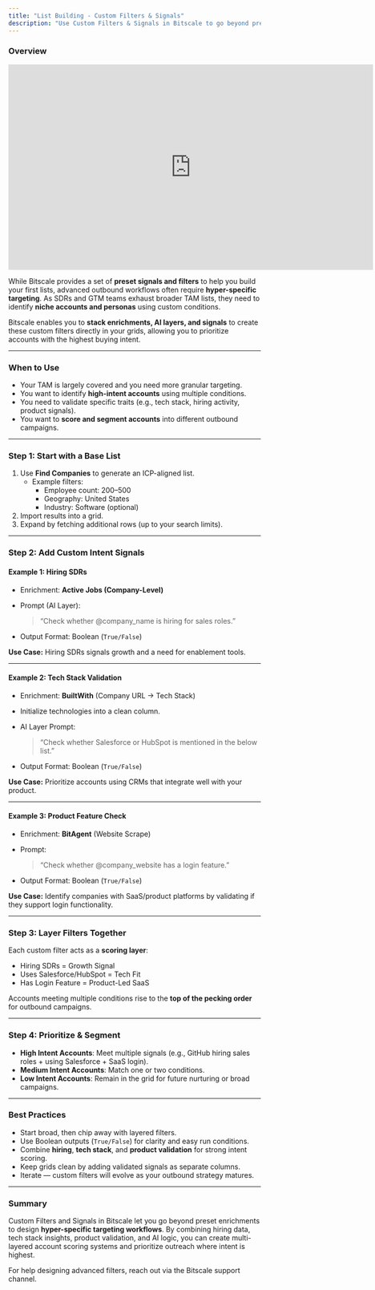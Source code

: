 ```yaml
---
title: "List Building - Custom Filters & Signals"
description: "Use Custom Filters & Signals in Bitscale to go beyond preset enrichments. Stack hiring, tech stack, and product signals with AI logic to score accounts and target high-intent prospects."
---
```


### Overview

<iframe width="728" height="410" src="https://www.youtube.com/embed/YXAxj6BNyvY?si=uAbySzQ73frfNujs" title="YouTube video player" frameborder="0" allow="accelerometer; autoplay; clipboard-write; encrypted-media; gyroscope; picture-in-picture; web-share" referrerpolicy="strict-origin-when-cross-origin" allowfullscreen></iframe>

While Bitscale provides a set of **preset signals and filters** to help you build your first lists, advanced outbound workflows often require **hyper-specific targeting**. As SDRs and GTM teams exhaust broader TAM lists, they need to identify **niche accounts and personas** using custom conditions.

Bitscale enables you to **stack enrichments, AI layers, and signals** to create these custom filters directly in your grids, allowing you to prioritize accounts with the highest buying intent.

---

### **When to Use**

- Your TAM is largely covered and you need more granular targeting.
- You want to identify **high-intent accounts** using multiple conditions.
- You need to validate specific traits (e.g., tech stack, hiring activity, product signals).
- You want to **score and segment accounts** into different outbound campaigns.

---

### **Step 1: Start with a Base List**

1. Use **Find Companies** to generate an ICP-aligned list.
   - Example filters:
     - Employee count: 200–500
     - Geography: United States
     - Industry: Software (optional)
2. Import results into a grid.
3. Expand by fetching additional rows (up to your search limits).

---

### **Step 2: Add Custom Intent Signals**

#### Example 1: Hiring SDRs

- Enrichment: **Active Jobs (Company-Level)**
- Prompt (AI Layer):

  > “Check whether @company_name is hiring for sales roles.”
- Output Format: Boolean (`True/False`)

**Use Case:** Hiring SDRs signals growth and a need for enablement tools.

---

#### Example 2: Tech Stack Validation

- Enrichment: **BuiltWith** (Company URL → Tech Stack)
- Initialize technologies into a clean column.
- AI Layer Prompt:

  > “Check whether Salesforce or HubSpot is mentioned in the below list.”
- Output Format: Boolean (`True/False`)

**Use Case:** Prioritize accounts using CRMs that integrate well with your product.

---

#### Example 3: Product Feature Check

- Enrichment: **BitAgent** (Website Scrape)
- Prompt:

  > “Check whether @company_website has a login feature.”
- Output Format: Boolean (`True/False`)

**Use Case:** Identify companies with SaaS/product platforms by validating if they support login functionality.

---

### **Step 3: Layer Filters Together**

Each custom filter acts as a **scoring layer**:

- Hiring SDRs = Growth Signal
- Uses Salesforce/HubSpot = Tech Fit
- Has Login Feature = Product-Led SaaS

Accounts meeting multiple conditions rise to the **top of the pecking order** for outbound campaigns.

---

### **Step 4: Prioritize & Segment**

- **High Intent Accounts**: Meet multiple signals (e.g., GitHub hiring sales roles + using Salesforce + SaaS login).
- **Medium Intent Accounts**: Match one or two conditions.
- **Low Intent Accounts**: Remain in the grid for future nurturing or broad campaigns.

---

### **Best Practices**

- Start broad, then chip away with layered filters.
- Use Boolean outputs (`True/False`) for clarity and easy run conditions.
- Combine **hiring**, **tech stack**, and **product validation** for strong intent scoring.
- Keep grids clean by adding validated signals as separate columns.
- Iterate — custom filters will evolve as your outbound strategy matures.

---

### **Summary**

Custom Filters and Signals in Bitscale let you go beyond preset enrichments to design **hyper-specific targeting workflows**. By combining hiring data, tech stack insights, product validation, and AI logic, you can create multi-layered account scoring systems and prioritize outreach where intent is highest.

For help designing advanced filters, reach out via the Bitscale support channel.